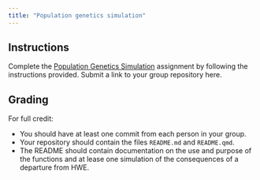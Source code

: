 ```yaml
---
title: "Population genetics simulation"
---
```


<!--
# insert into Blackboard assignment with:
<iframe width="450" height="500" src="https://bifx552-24.github.io/CourseInfo/standalone/hw/L07HWE.html" title="Population genetics simulation"></iframe>

Due Date: Oct 1 @ end of day
Points: 10
Display after: Oct 1 @ 5 PM
-->

## Instructions

Complete the [Population Genetics Simulation](/labs/07HWE.html) assignment by following the instructions provided. Submit a link to your group repository here. 

## Grading

For full credit:

  * You should have at least one commit from each person in your group.
  * Your repository should contain the files `README.md` and `README.qmd`.
  * The README should contain documentation on the use and purpose of the functions and at lease one simulation of the consequences of a departure from HWE.
 